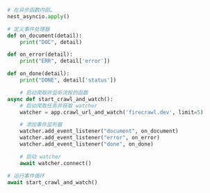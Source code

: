 ```python Python
# 在异步函数内部…
nest_asyncio.apply()

# 定义事件处理器
def on_document(detail):
    print("DOC", detail)

def on_error(detail):
    print("ERR", detail['error'])

def on_done(detail):
    print("DONE", detail['status'])

    # 启动爬取并监听流程的函数
async def start_crawl_and_watch():
    # 启动爬取任务并获取 watcher
    watcher = app.crawl_url_and_watch('firecrawl.dev', limit=5)

    # 添加事件监听器
    watcher.add_event_listener("document", on_document)
    watcher.add_event_listener("error", on_error)
    watcher.add_event_listener("done", on_done)

    # 启动 watcher
    await watcher.connect()

# 运行事件循环
await start_crawl_and_watch()
```
